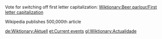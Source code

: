 Vote for switching off first letter capitalization: [[Wiktionary:Beer parlour/First letter capitalization]]

{{wikipediapar|Wikipedia:Press releases/March 2005}}
Wikipedia publishes 500,000th article

[[de:Wiktionary:Aktuell]]
[[et:Current events]]
[[gl:Wiktionary:Actualidade]]